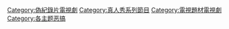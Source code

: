 [[Category:偽紀錄片電視劇|Category:偽紀錄片電視劇]]
[[Category:真人秀系列節目|Category:真人秀系列節目]]
[[Category:電視題材電視劇|Category:電視題材電視劇]]
[[Category:各主题恶搞|Category:各主题恶搞]]